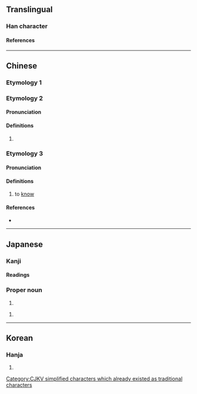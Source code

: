 {{also|憐}}
{{character info}}
{{character info|0xf9ac}}
==Translingual==

===Han character===
{{Han char|rn=61|rad=心|as=05|sn=8|four=98037|canj=POII|ids=⿰忄令}}

====References====
{{Han ref|kx=0381.030|dkj=10461|dj=0709.050|hdz=42287.040|uh=601C|ud=24604|bh=CCB0|bd=52400}}
{{Han ref|uh=F9AC}}

----

==Chinese==

===Etymology 1===
{{zh-see|憐}}

===Etymology 2===
{{zh-forms}}

====Pronunciation====
{{zh-pron
|m=líng
|mc=2
|oc=2
|cat=a
}}

====Definitions====
{{zh-hanzi}}

# {{zh-only|怜悧}}

===Etymology 3===
{{zh-forms}}

====Pronunciation====
{{zh-pron
|m=lǐng
|cat=v
}}

====Definitions====
{{zh-hanzi}}

# to [[know]]

====References====
* {{R:twedu|C03651}}

[[Category:CJKV simplified characters which already existed as traditional characters]]

----

==Japanese==

===Kanji===
{{ja-kanji|grade=|rs=心05}}

====Readings====
{{ja-readings
|goon=りょう
|kanon=れい, れん
|kun=あわ-れむ, さと-い
|nanori=さとし
}}

===Proper noun===
{{ja-pos|proper|さとし}}

# {{given name|ja|male|sort=さとし}}

{{ja-pos|proper|れい}}

# {{given name|ja|female|sort=れい}}

{{cln|ja|words with multiple readings}}

----

==Korean==

===Hanja===
{{ko-hanja|hangeul=[[령]]>[[영]], [[련]]>[[연]]|eumhun=|rv=ryeong>yeong, ryeon>yeon|mr=ryŏng>yŏng, ryŏn>yŏn|y=lyeng>yeng, lyen>yen}}

# {{rfdef|ko|sort=心05}}